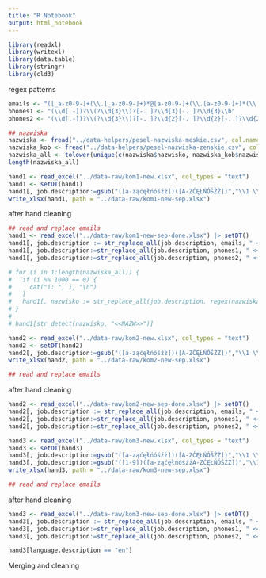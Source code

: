 ```yaml
---
title: "R Notebook"
output: html_notebook
---
```


```r
library(readxl)
library(writexl)
library(data.table)
library(stringr)
library(cld3)
```

regex patterns
```r
emails <- "([_a-z0-9-]+(\\.[_a-z0-9-]+)*@[a-z0-9-]+(\\.[a-z0-9-]+)*(\\.[a-z]{2,4}))"
phones1 <- "(\\d[.-])?\\(?\\d{3}\\)?[-. ]?\\d{3}[-. ]?\\d{3}\\b"
phones2 <- "(\\d[.-])?\\(?\\d{3}\\)?[-. ]?\\d{2}[-. ]?\\d{2}[-. ]?\\d{2}\\b"

## nazwiska
nazwiska <- fread("../data-helpers/pesel-nazwiska-meskie.csv", col.names = c("nazwisko"), select = 1)
nazwiska_kob <- fread("../data-helpers/pesel-nazwiska-zenskie.csv", col.names = c("nazwisko"), select = 1)
nazwiska_all <- tolower(unique(c(nazwiska$nazwisko, nazwiska_kob$nazwisko)))
length(nazwiska_all)
```

```r
hand1 <- read_excel("../data-raw/kom1-new.xlsx", col_types = "text")
hand1 <- setDT(hand1)
hand1[, job.description:=gsub("([a-ząćęłńóśźż])([A-ZĆĘŁŃÓŚŹŻ])","\\1 \\2", job.description)]
write_xlsx(hand1, path = "../data-raw/kom1-new-sep.xlsx")
```

after hand cleaning

```r
## read and replace emails
hand1 <- read_excel("../data-raw/kom1-new-sep-done.xlsx") |> setDT()
hand1[, job.description := str_replace_all(job.description, emails, " <<EMAIL>> ")]
hand1[, job.description:=str_replace_all(job.description, phones1, " <<PHONE>>")]
hand1[, job.description:=str_replace_all(job.description, phones2, " <<PHONE>>")]

# for (i in 1:length(nazwiska_all)) {
#   if (i %% 1000 == 0) {
#     cat("i: ", i, "\n")
#   }
#   hand1[, nazwisko := str_replace_all(job.description, regex(nazwiska_all[i], ignore_case = T), " <<NAZW>> ")]
# }
# 
# hand1[str_detect(nazwisko, "<<NAZW>>")]
```

```r
hand2 <- read_excel("../data-raw/kom2-new.xlsx", col_types = "text")
hand2 <- setDT(hand2)
hand2[, job.description:=gsub("([a-ząćęłńóśźż])([A-ZĆĘŁŃÓŚŹŻ])","\\1 \\2", job.description)]
write_xlsx(hand2, path = "../data-raw/kom2-new-sep.xlsx")

## read and replace emails

```

after hand cleaning

```r
hand2 <- read_excel("../data-raw/kom2-new-sep-done.xlsx") |> setDT()
hand2[, job.description := str_replace_all(job.description, emails, " <<EMAIL>> ")]
hand2[, job.description:=str_replace_all(job.description, phones1, " <<PHONE>>")]
hand2[, job.description:=str_replace_all(job.description, phones2, " <<PHONE>>")]

```

```r
hand3 <- read_excel("../data-raw/kom3-new.xlsx", col_types = "text")
hand3 <- setDT(hand3)
hand3[, job.description:=gsub("([a-ząćęłńóśźż])([A-ZĆĘŁŃÓŚŹŻ])","\\1 \\2", job.description)]
hand3[, job.description:=gsub("([1-9])([a-ząćęłńóśźżA-ZĆĘŁŃÓŚŹŻ])","\\1 \\2", job.description)]
write_xlsx(hand3, path = "../data-raw/kom3-new-sep.xlsx")

## read and replace emails

```

after hand cleaning

```r
hand3 <- read_excel("../data-raw/kom3-new-sep-done.xlsx") |> setDT()
hand3[, job.description := str_replace_all(job.description, emails, " <<EMAIL>> ")]
hand3[, job.description:=str_replace_all(job.description, phones1, " <<PHONE>>")]
hand3[, job.description:=str_replace_all(job.description, phones2, " <<PHONE>>")]

hand3[language.description == "en"]
```

Merging and cleaning

```r

```

